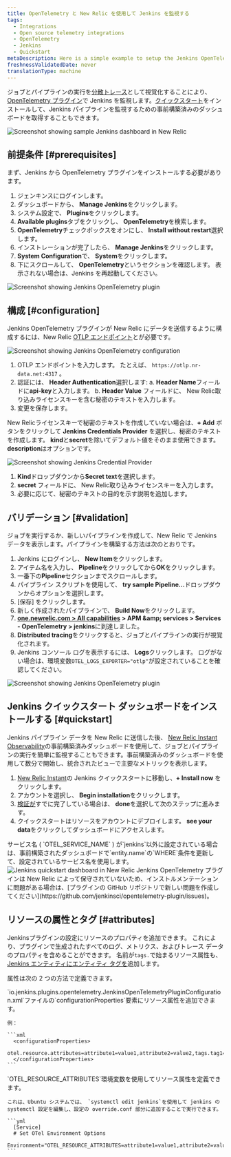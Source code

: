```yaml
---
title: OpenTelemetry と New Relic を使用して Jenkins を監視する
tags:
  - Integrations
  - Open source telemetry integrations
  - OpenTelemetry
  - Jenkins
  - Quickstart
metaDescription: Here is a simple example to setup the Jenkins OpenTelemetry plugin to send data to New Relic.
freshnessValidatedDate: never
translationType: machine
---
```


ジョブとパイプラインの実行を[分散トレース](/docs/distributed-tracing/concepts/introduction-distributed-tracing)として視覚化することにより、 [OpenTelemetry プラグイン](https://plugins.jenkins.io/opentelemetry)で Jenkins を監視します。[クイックスタート](https://newrelic.com/instant-observability/jenkins)をインストールして、Jenkins パイプラインを監視するための事前構築済みのダッシュボードを取得することもできます。

<img title="Screenshot showing sample Jenkins dashboard in New Relic" alt="Screenshot showing sample Jenkins dashboard in New Relic" src="/images/opentelemetry_screenshot-full_jenkins-05.webp" />

## 前提条件 [#prerequisites]

まず、Jenkins から OpenTelemetry プラグインをインストールする必要があります。

1. ジェンキンスにログインします。
2. ダッシュボードから、 <DNT>**Manage Jenkins**</DNT>をクリックします。
3. システム設定で、 <DNT>**Plugins**</DNT>をクリックします。
4. <DNT>**Available plugins**</DNT>タブをクリックし、 <DNT>**OpenTelemetry**</DNT>を検索します。
5. <DNT>**OpenTelemetry**</DNT>チェックボックスをオンにし、 <DNT>**Install without restart**</DNT>選択します。
6. インストレーションが完了したら、 <DNT>**Manage Jenkins**</DNT>をクリックします。
7. <DNT>**System Configuration**</DNT>で、 <DNT>**System**</DNT>をクリックします。
8. 下にスクロールして、 <DNT>**OpenTelemetry**</DNT>というセクションを確認します。 表示されない場合は、Jenkins を再起動してください。

<img title="Screenshot showing Jenkins OpenTelemetry plugin" alt="Screenshot showing Jenkins OpenTelemetry plugin" src="/images/opentelemetry_screenshot-full_jenkins-01.webp" />

## 構成 [#configuration]

Jenkins OpenTelemetry プラグインが New Relic にデータを送信するように構成するには、New Relic [OTLP エンドポイント](/docs/more-integrations/open-source-telemetry-integrations/opentelemetry/opentelemetry-setup/#note-endpoints)と<InlinePopover type="licenseKey" />が必要です。

<img title="Screenshot showing Jenkins OpenTelemetry configuration" alt="Screenshot showing Jenkins OpenTelemetry configuration" src="/images/opentelemetry_screenshot-full_integrations-jenkins-02.webp" />

1. OTLP エンドポイントを入力します。 たとえば、 `https://otlp.nr-data.net:4317` 。
2. 認証には、 <DNT>**Header Authentication**</DNT>選択します: a. <DNT>**Header Name**</DNT>フィールドに<DNT>**api-key**</DNT>と入力します。 b. <DNT>**Header Value**</DNT> フィールドに、 New Relic取り込みライセンスキーを含む秘密のテキストを入力します。
3. 変更を保存します。

New Relicライセンスキーで秘密のテキストを作成していない場合は、<DNT>**+ Add**</DNT> ボタンをクリックして <DNT>**Jenkins Credentials Provider**</DNT> を選択し、秘密のテキストを作成します。 <DNT>**kind**</DNT>と<DNT>**secret**</DNT>を除いてデフォルト値をそのまま使用できます。 <DNT>**description**</DNT>はオプションです。

<img title="Screenshot showing Jenkins Credential Provider" alt="Screenshot showing Jenkins Credential Provider" src="/images/opentelemetry_screenshot-full_integrations-jenkins-03.webp" />

1. <DNT>**Kind**</DNT>ドロップダウンから<DNT>**Secret text**</DNT>を選択します。
2. <DNT>**secret**</DNT> フィールドに、 New Relic取り込みライセンスキーを入力します。
3. 必要に応じて、秘密のテキストの目的を示す説明を追加します。

## バリデーション [#validation]

ジョブを実行するか、新しいパイプラインを作成して、New Relic で Jenkins データを表示します。パイプラインを構築する方法は次のとおりです。

1. Jenkins にログインし、 <DNT>**New Item**</DNT>をクリックします。
2. アイテム名を入力し、 <DNT>**Pipeline**</DNT>をクリックしてから<DNT>**OK**</DNT>をクリックします。
3. 一番下の<DNT>**Pipeline**</DNT>セクションまでスクロールします。
4. パイプライン スクリプトを使用して、 <DNT>**try sample Pipeline...**</DNT>ドロップダウンからオプションを選択します。
5. \[保存] をクリックします。
6. 新しく作成されたパイプラインで、 <DNT>**Build Now**</DNT>をクリックします。
7. <DNT>**[one.newrelic.com &gt; All capabilities](https://one.newrelic.com/all-capabilities) &gt; APM &amp;amp; services &gt; Services - OpenTelemetry &gt; jenkins**</DNT>に到達しました。
8. <DNT>**Distributed tracing**</DNT>をクリックすると、ジョブとパイプラインの実行が視覚化されます。
9. Jenkins コンソール ログを表示するには、 <DNT>**Logs**</DNT>クリックします。 ログがない場合は、環境変数`OTEL_LOGS_EXPORTER="otlp"`が設定されていることを確認してください。

<img title="Screenshot showing Jenkins OpenTelemetry plugin" alt="Screenshot showing Jenkins OpenTelemetry plugin" src="/images/opentelemetry_screenshot-full_opentelemetry-jenkins-04.webp" />

## Jenkins クイックスタート ダッシュボードをインストールする [#quickstart]

Jenkins パイプライン データを New Relic に送信した後、 [New Relic Instant Observability](http://newrelic.com/instant-observability)の事前構築済みダッシュボードを使用して、ジョブとパイプラインの実行を簡単に監視することもできます。事前構築済みのダッシュボードを使用して数分で開始し、統合されたビューで主要なメトリックを表示します。

1. [New Relic Instant](https://newrelic.com/instant-observability/jenkins)の Jenkins クイックスタートに移動し、<DNT>**+ Install now**</DNT> をクリックします。
2. アカウントを選択し、 <DNT>**Begin installation**</DNT>をクリックします。
3. [検証が](#validation)すでに完了している場合は、 <DNT>**done**</DNT>を選択して次のステップに進みます。
4. クイックスタートはリソースをアカウントにデプロイします。 <DNT>**see your data**</DNT>をクリックしてダッシュボードにアクセスします。

<Callout variant="important">
  サービス名 ( `OTEL_SERVICE_NAME` ) が`jenkins`以外に設定されている場合は、事前構築されたダッシュボードで`entity.name`の`WHERE`条件を更新して、設定されているサービス名を使用します。
</Callout>

<img title="Jenkins quickstart dashboard in New Relic" alt="Jenkins quickstart dashboard in New Relic" src="/images/opentelemetry_screenshot-full_jenkins-05.webp" />

<Callout variant="important">
  Jenkins OpenTelemetry プラグインは New Relic によって保守されていないため、インストルメンテーションに問題がある場合は、[プラグインの GitHub リポジトリで新しい問題を作成してください](https://github.com/jenkinsci/opentelemetry-plugin/issues)。
</Callout>

## リソースの属性とタグ [#attributes]

Jenkinsプラグインの設定にリソースのプロパティを追加できます。 これにより、プラグインで生成されたすべてのログ、メトリクス、およびトレース データのプロパティを含めることができます。 名前が`tags.`で始まるリソース属性も、 [Jenkins エンティティにエンティティ タグを](/docs/opentelemetry/best-practices/opentelemetry-best-practices-resources/#tags)追加します。

属性は次の 2 つの方法で定義できます。

<CollapserGroup>
  <Collapser id="attributes-config" title="Jenkinsプラグイン設定で属性を定義する">
    `io.jenkins.plugins.opentelemetry.JenkinsOpenTelemetryPluginConfiguration.xml`ファイルの`configurationProperties`要素にリソース属性を追加できます。

    例：

    ```xml
      <configurationProperties>
        otel.resource.attributes=attribute1=value1,attribute2=value2,tags.tag1=tagValue1
      </configurationProperties>
    ```
  </Collapser>

  <Collapser id="attributes-env" title="環境変数の属性を定義する">
    `OTEL_RESOURCE_ATTRIBUTES`環境変数を使用してリソース属性を定義できます。

    これは、Ubuntu システムでは、 `systemctl edit jenkins`を使用して jenkins の systemctl 設定を編集し、設定の override.conf 部分に追加することで実行できます。

    ```yml
      [Service]
      # Set OTel Environment Options
      Environment="OTEL_RESOURCE_ATTRIBUTES=attribute1=value1,attribute2=value2,tags.tag1=tagValue1"
    ```
  </Collapser>
</CollapserGroup>

<InstallFeedback />